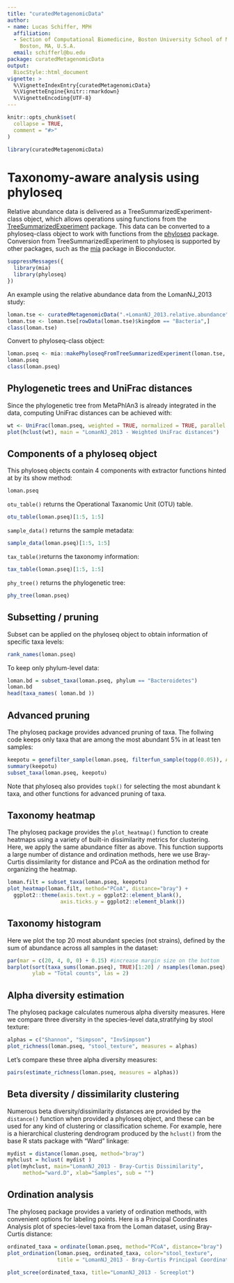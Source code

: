```yaml
---
title: "curatedMetagenomicData"
author:
- name: Lucas Schiffer, MPH
  affiliation: 
  - Section of Computational Biomedicine, Boston University School of Medicine,
    Boston, MA, U.S.A.
  email: schifferl@bu.edu
package: curatedMetagenomicData
output: 
  BiocStyle::html_document
vignette: >
  %\VignetteIndexEntry{curatedMetagenomicData}
  %\VignetteEngine{knitr::rmarkdown}
  %\VignetteEncoding{UTF-8}  
---
```


```r
knitr::opts_chunk$set(
  collapse = TRUE,
  comment = "#>"
)
```

```r
library(curatedMetagenomicData)
```


# Taxonomy-aware analysis using phyloseq

Relative abundance data is delivered as a TreeSummarizedExperiment-class object, which allows
operations using functions from the [TreeSummarizedExperiment](https://www.bioconductor.org/packages/release/bioc/html/TreeSummarizedExperiment.html)
package. This data can be converted to a phyloseq-class object to work with functions from the
[phyloseq](https://bioconductor.org/packages/release/bioc/html/phyloseq.html) package.
Conversion from TreeSummarizedExperiment to phyloseq is supported by other packages, such as the [mia](https://bioconductor.org/packages/devel/bioc/html/mia.html)
package in Bioconductor.

```r
suppressMessages({
  library(mia)
  library(phyloseq)
})

```

An example using the relative abundance data from the LomanNJ_2013 study:

```r
loman.tse <- curatedMetagenomicData(".+LomanNJ_2013.relative.abundance", dryrun = FALSE, counts = FALSE)[[1]]
loman.tse <- loman.tse[rowData(loman.tse)$kingdom == "Bacteria",]
class(loman.tse)
```

Convert to phyloseq-class object:

```r
loman.pseq <- mia::makePhyloseqFromTreeSummarizedExperiment(loman.tse, abund_values = "relative_abundance")
loman.pseq
class(loman.pseq)
```

## Phylogenetic trees and UniFrac distances

Since the phylogenetic tree from MetaPhlAn3 is already integrated in the data, computing UniFrac distances can be achieved with:

```r
wt <- UniFrac(loman.pseq, weighted = TRUE, normalized = TRUE, parallel = FALSE, fast = TRUE)
plot(hclust(wt), main = "LomanNJ_2013 - Weighted UniFrac distances")
```

## Components of a phyloseq object

This phyloseq objects contain 4 components with extractor functions hinted at by its show method:

```r
loman.pseq
```

`otu_table()` returns the Operational Taxanomic Unit (OTU) table. 

```r
otu_table(loman.pseq)[1:5, 1:5]
```

`sample_data()` returns the sample metadata:

```r
sample_data(loman.pseq)[1:5, 1:5]
```

`tax_table()`returns the taxonomy information:

```r
tax_table(loman.pseq)[1:5, 1:5]
```

`phy_tree()` returns the phylogenetic tree:

```r
phy_tree(loman.pseq)
```

## Subsetting / pruning

Subset can be applied on the phyloseq object to obtain information of specific taxa levels:


```r
rank_names(loman.pseq)

```

To keep only phylum-level data:

```r
loman.bd = subset_taxa(loman.pseq, phylum == "Bacteroidetes")
loman.bd
head(taxa_names( loman.bd ))
```

## Advanced pruning

The phyloseq package provides advanced pruning of taxa. The follwing code keeps only
taxa that are among the most abundant 5% in at least ten samples:

```r
keepotu = genefilter_sample(loman.pseq, filterfun_sample(topp(0.05)), A = 10)
summary(keepotu)
subset_taxa(loman.pseq, keepotu)

```

Note that phyloseq also provides `topk()` for selecting the most abundant k taxa,
and other functions for advanced pruning of taxa.

## Taxonomy heatmap

The phyloseq package provides the `plot_heatmap()` function to create heatmaps using a variety of built-in
dissimilarity metrics for clustering. Here, we apply the same abundance filter as above. This function supports 
a large number of distance and ordination methods, here we use Bray-Curtis dissimilarity for distance and PCoA
as the ordination method for organizing the heatmap.

```r
loman.filt = subset_taxa(loman.pseq, keepotu)
plot_heatmap(loman.filt, method="PCoA", distance="bray") +
  ggplot2::theme(axis.text.y = ggplot2::element_blank(),
                 axis.ticks.y = ggplot2::element_blank())
```


## Taxonomy histogram

Here we plot the top 20 most abundant species (not strains), defined by the sum of abundance across all samples in the dataset:

```r
par(mar = c(20, 4, 0, 0) + 0.15) #increase margin size on the bottom
barplot(sort(taxa_sums(loman.pseq), TRUE)[1:20] / nsamples(loman.pseq),
        ylab = "Total counts", las = 2)


```

## Alpha diversity estimation

The phyloseq package calculates numerous alpha diversity measures. Here we compare three diversity
in the species-level data,stratifying by stool texture:

```r
alphas = c("Shannon", "Simpson", "InvSimpson")
plot_richness(loman.pseq, "stool_texture", measures = alphas)
```

Let’s compare these three alpha diversity measures:

```r
pairs(estimate_richness(loman.pseq, measures = alphas))

```

## Beta diversity / dissimilarity clustering

Numerous beta diversity/dissimilarity distances are provided by the `distance()` function when provided a phyloseq object,
and these can be used for any kind of clustering or classification scheme. For example, here is a hierarchical
clustering dendrogram produced by the `hclust()` from the base R stats package with “Ward” linkage:


```r
mydist = distance(loman.pseq, method="bray")
myhclust = hclust( mydist )
plot(myhclust, main="LomanNJ_2013 - Bray-Curtis Dissimilarity", 
     method="ward.D", xlab="Samples", sub = "")
```

## Ordination analysis

The phyloseq package provides a variety of ordination methods, with convenient options
for labeling points. Here is a Principal Coordinates Analysis plot of species-level
taxa from the Loman dataset, using Bray-Curtis distance:

```r
ordinated_taxa = ordinate(loman.pseq, method="PCoA", distance="bray")
plot_ordination(loman.pseq, ordinated_taxa, color="stool_texture", 
                title = "LomanNJ_2013 - Bray-Curtis Principal Coordinates Analysis")
```

```r
plot_scree(ordinated_taxa, title="LomanNJ_2013 - Screeplot")

```
